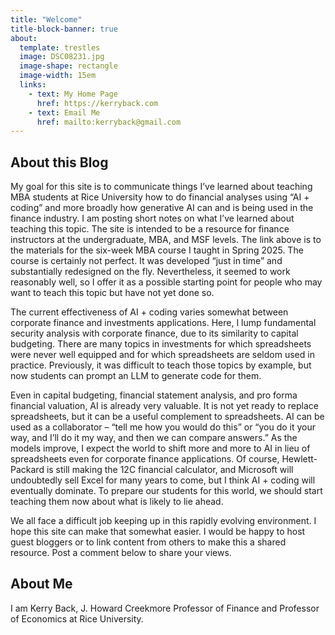 ```yaml
---
title: "Welcome"
title-block-banner: true
about:
  template: trestles
  image: DSC08231.jpg
  image-shape: rectangle
  image-width: 15em
  links:
    - text: My Home Page
      href: https://kerryback.com
    - text: Email Me
      href: mailto:kerryback@gmail.com
---
```


## About this Blog

My goal for this site is to communicate things I've learned about teaching MBA students at Rice University how to do financial analyses using "AI + coding" and more broadly how generative AI can and is being used in the finance industry.  I am posting short notes on what I've learned about teaching this topic.  The site is intended to be a resource for finance instructors at the undergraduate, MBA, and MSF levels. The link above is to the materials for the six-week MBA course I taught in Spring 2025.  The course is certainly not perfect.  It was developed "just in time" and substantially redesigned on the fly.  Nevertheless, it seemed to work reasonably well, so I offer it as a possible starting point for people who may want to teach this topic but have not yet done so.

The current effectiveness of AI + coding varies somewhat between corporate finance and investments applications.  Here, I lump fundamental security analysis with corporate finance, due to its similarity to capital budgeting.  There are many topics in investments for which spreadsheets were never well equipped and for which spreadsheets are seldom used in practice.  Previously, it was difficult to teach those topics by example, but now students can prompt an LLM to generate code for them.

Even in capital budgeting, financial statement analysis, and pro forma financial valuation, AI is already very valuable.  It is not yet ready to replace spreadsheets, but it can be a useful complement to spreadsheets.  AI can be used as a collaborator -- "tell me how you would do this" or "you do it your way, and I'll do it my way, and then we can compare answers."  As the models improve, I expect the world to shift more and more to AI in lieu of spreadsheets even for corporate finance applications.  Of course, Hewlett-Packard is still making the 12C financial calculator, and Microsoft will undoubtedly sell Excel for many years to come, but I think AI + coding will eventually dominate.  To prepare our students for this world, we should start teaching them now about what is likely to lie ahead.

We all face a difficult job keeping up in this rapidly evolving environment.  I hope this site can make that somewhat easier.  I would be happy to host guest bloggers or to link content from others to make this a shared resource.  Post a comment below to share your views.

## About Me {.below-image}

I am Kerry Back, J. Howard Creekmore Professor of Finance and Professor of Economics at Rice University.